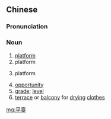 {{also|平台}}
==Chinese==
{{zh-forms|s=平台|t2=平台}}

===Pronunciation===
{{zh-pron
|m=píngtái
|c=ping4 toi4
|mn=qz,xm,zz:pêng-tâi/qz:pîⁿ-tâi
|cat=n
}}

===Noun===
{{zh-noun}}

# [[platform]] {{gloss|raised surface, or work station}}
# platform {{gloss|figuratively, something that allows something to advance}}
# {{lb|zh|computing}} platform
#: {{zh-x|移動 平臺|mobile '''platform'''}}
# [[opportunity]]
# [[grade]]; [[level]]
# [[terrace]] or [[balcony]] for [[drying]] [[clothes]]

[[mg:平臺]]
